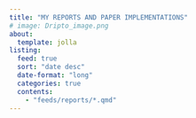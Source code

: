 ```yaml
---
title: "MY REPORTS AND PAPER IMPLEMENTATIONS"
# image: Dripto_image.png
about:
  template: jolla
listing:
  feed: true
  sort: "date desc"
  date-format: "long"
  categories: true
  contents: 
    - "feeds/reports/*.qmd"
---
```

<!-- ## Reports published on [Fully Connected](https://wandb.ai/fully-connected) -->
<br>